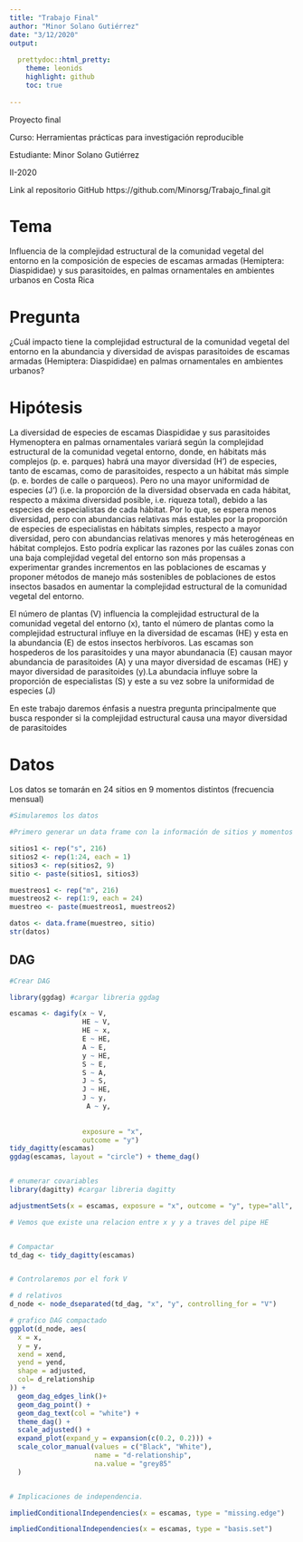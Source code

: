 ```yaml
---
title: "Trabajo Final"
author: "Minor Solano Gutiérrez"
date: "3/12/2020"
output:
  
  prettydoc::html_pretty:
    theme: leonids
    highlight: github
    toc: true
    
---
```


Proyecto final

Curso: Herramientas prácticas para investigación reproducible

Estudiante: Minor Solano Gutiérrez

II-2020

Link al repositorio GitHub https://github.com/Minorsg/Trabajo_final.git 

# Tema 
Influencia de la complejidad estructural de la comunidad vegetal del entorno en la composición de especies de escamas armadas (Hemiptera: Diaspididae) y sus parasitoides, en palmas ornamentales en ambientes urbanos en Costa Rica

# Pregunta 
¿Cuál impacto tiene la complejidad estructural de la comunidad vegetal del entorno en la abundancia y diversidad de avispas parasitoides de escamas armadas (Hemiptera: Diaspididae) en palmas ornamentales en ambientes urbanos?

# Hipótesis

La diversidad de especies de escamas Diaspididae y sus parasitoides Hymenoptera en palmas ornamentales variará según la complejidad estructural de la comunidad vegetal entorno, donde, en hábitats más complejos (p. e. parques) habrá una mayor diversidad (H') de especies, tanto de escamas, como de parasitoides, respecto a un hábitat más simple (p. e. bordes de calle o parqueos). Pero no una mayor uniformidad de especies (J') (i.e. la proporción de la diversidad observada en cada hábitat, respecto a máxima diversidad posible, i.e. riqueza total), debido a las especies de especialistas de cada hábitat. Por lo que, se espera menos diversidad, pero con abundancias relativas más estables por la proporción de especies de especialistas en hábitats simples, respecto a mayor diversidad, pero con abundancias relativas menores y más heterogéneas en hábitat complejos. Esto podría explicar las razones por las cuáles zonas con una baja complejidad vegetal del entorno son más propensas a experimentar grandes incrementos en las poblaciones de escamas y proponer métodos de manejo más sostenibles de poblaciones de estos insectos basados en aumentar la complejidad estructural de la comunidad vegetal del entorno.

El número de plantas (V) influencia la complejidad estructural de la comunidad vegetal del entorno (x), tanto el número de plantas como la complejidad estructural influye en la diversidad de escamas (HE) y esta en la abundancia (E) de estos insectos herbívoros. Las escamas son hospederos de los parasitoides y una mayor abundanacia (E) causan mayor abundancia de parasitoides (A) y una mayor diversidad de escamas (HE) y mayor diversidad de parasitoides (y).La abundacia influye sobre la proporción de especialistas (S) y este a su vez sobre la uniformidad de especies (J)

En este trabajo daremos énfasis a nuestra pregunta principalmente que busca responder si la complejidad estructural causa una mayor diversidad de parasitoides


# Datos

Los datos se tomarán en 24 sitios en 9 momentos distintos (frecuencia mensual)

```r

#Simularemos los datos

#Primero generar un data frame con la información de sitios y momentos de muestreo

sitios1 <- rep("s", 216)
sitios2 <- rep(1:24, each = 1)
sitios3 <- rep(sitios2, 9)
sitio <- paste(sitios1, sitios3)

muestreos1 <- rep("m", 216)
muestreos2 <- rep(1:9, each = 24)
muestreo <- paste(muestreos1, muestreos2)

datos <- data.frame(muestreo, sitio)
str(datos)

```

## DAG

```r

#Crear DAG

library(ggdag) #cargar libreria ggdag

escamas <- dagify(x ~ V,
                  HE ~ V,
                  HE ~ x,
                  E ~ HE,
                  A ~ E,
                  y ~ HE,
                  S ~ E,
                  S ~ A,
                  J ~ S,
                  J ~ HE,
                  J ~ y,
                   A ~ y,
                 
                  
                  exposure = "x",
                  outcome = "y")
tidy_dagitty(escamas)
ggdag(escamas, layout = "circle") + theme_dag()


# enumerar covariables
library(dagitty) #cargar libreria dagitty 

adjustmentSets(x = escamas, exposure = "x", outcome = "y", type="all", effect = "total")

# Vemos que existe una relacion entre x y y a traves del pipe HE


# Compactar
td_dag <- tidy_dagitty(escamas)


# Controlaremos por el fork V

# d relativos
d_node <- node_dseparated(td_dag, "x", "y", controlling_for = "V")

# grafico DAG compactado
ggplot(d_node, aes(
  x = x, 
  y = y, 
  xend = xend, 
  yend = yend, 
  shape = adjusted, 
  col= d_relationship
)) +
  geom_dag_edges_link()+
  geom_dag_point() +
  geom_dag_text(col = "white") +
  theme_dag() + 
  scale_adjusted() +
  expand_plot(expand_y = expansion(c(0.2, 0.2))) +
  scale_color_manual(values = c("Black", "White"), 
                     name = "d-relationship", 
                     na.value = "grey85"
  )


# Implicaciones de independencia.

impliedConditionalIndependencies(x = escamas, type = "missing.edge")

impliedConditionalIndependencies(x = escamas, type = "basis.set")

```



```r

```


